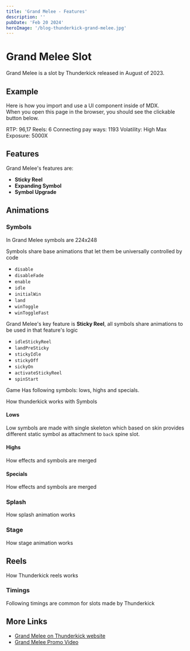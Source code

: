 ```yaml
---
title: 'Grand Melee - Features'
description: ''
pubDate: 'Feb 20 2024'
heroImage: '/blog-thunderkick-grand-melee.jpg'
---
```


# Grand Melee Slot

Grand Melee is a slot by Thunderkick released in August of 2023.
## Example

Here is how you import and use a UI component inside of MDX.  
When you open this page in the browser, you should see the clickable button below.

RTP: 96,17
Reels: 6
Connecting pay ways: 1193
Volatility: High
Max Exposure: 5000X

## Features

Grand Melee's features are:
- **Sticky Reel**
- **Expanding Symbol**
- **Symbol Upgrade**


## Animations

### Symbols

In Grand Melee symbols are 224x248

Symbols share base animations that let them be universally controlled by code
- `disable`
- `disableFade`
- `enable`
- `idle`
- `initialWin`
- `land`
- `winToggle`
- `winToggleFast`

Grand Melee's key feature is **Sticky Reel**,  all symbols share animations to be used in that feature's logic
- `idleStickyReel`
- `landPreSticky`
- `stickyIdle`
- `stickyOff`
- `sickyOn`
- `activateStickyReel`
- `spinStart`

Game Has following symbols: lows, highs and specials.


How thunderkick works with Symbols



#### Lows

Low symbols are made with single skeleton which based on skin provides different static symbol as attachment to `back` spine slot.


<GrandMeleeLowsStage />

#### Highs

How effects and symbols are merged

<GrandMeleeLowsStage />


#### Specials

How effects and symbols are merged

<GrandMeleeLowsStage />


### Splash

How splash animation works


<GrandMeleeLowsStage />

### Stage

How stage animation works


<GrandMeleeLowsStage />

## Reels

How Thunderkick reels works


<GrandMeleeLowsStage />

### Timings

Following timings are common for slots made by Thunderkick

## More Links

- [Grand Melee on Thunderkick website](https://www.thunderkick.com/games/grand-melee/)
- [Grand Melee Promo Video](https://youtu.be/KahNny1-AHE?list=TLGGnaS7Wbp87KkzMTAxMjAyNA)